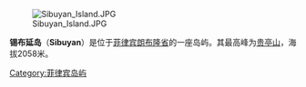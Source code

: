 {{unreferenced|time=2011-10-25T13:26:30+00:00}}
{{Infobox islands
|name = 锡布延岛
|image name = Ph locator romblon sibuyan.png
|image caption = 朗布隆地图，示锡布延岛所在位置
|locator map      = {{Location map|Philippines|lat=12.433333|long=122.55|width=175|float=center}}
|map_custom=yes
|native name = 
|native name link = 
|location = [[东南亚|东南亚]]
|coordinates= 
|archipelago = [[锡布延|锡布延]]
|total islands = 
|major islands = [[玻尔岛|玻尔岛]]、[[宿务岛|宿务岛]]、[[莱特岛|莱特岛]]、[[馬斯巴特島|馬斯巴特島]]、[[内格罗斯岛|内格罗斯岛]]、[[班乃岛|班乃岛]]、[[薩馬島|薩馬島]] 
|area_km2 = 445
|highest mount = [[贵亭山|贵亭山]]
|elevation_m = 2058
|country = 菲律宾
|country admin divisions title = 菲律宾直辖市
|country admin divisions = [[卡希迪奥坎|卡希迪奥坎]]、[[马格迪旺|马格迪旺]]、[[圣费尔南多_(锡布延)|圣费尔南多]]
|country largest city = [[圣费尔南多_(锡布延)|圣费尔南多]]
|country largest city population = 21214 
|population = 52615
|population as of = 2000
|density_km2 = 118.2
|ethnic groups = 锡布延人（[[朗布隆人|朗布隆人]]）
}}
[[File:Sibuyan_Island.JPG|none]]

'''锡布延岛'''（'''Sibuyan'''）是位于[[菲律宾|菲律宾]][[朗布隆省|朗布隆省]]的一座岛屿。其最高峰为[[贵亭山|贵亭山]]，海拔2058米。

{{Islands of the Philippines}}

[[Category:菲律宾岛屿|Category:菲律宾岛屿]]